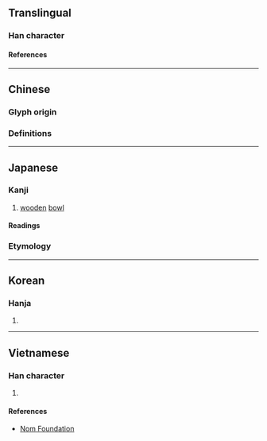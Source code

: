 {{also|碗}}
{{character info}}
==Translingual==

===Han character===
{{Han char|rn=75|rad=木|as=08|sn=12|four=43912|canj=DJNU|ids=⿰木宛}}

====References====
{{Han ref|kx=0535.130|dkj=15001|dj=0923.050|hdz=21239.020|uh=6900}}

----

==Chinese==

===Glyph origin===
{{Han etym}}

===Definitions===
{{zh-see|碗}}

----

==Japanese==

===Kanji===
{{ja-kanji|grade=|rs=木08}}

# [[wooden]] [[bowl]]

====Readings====
{{ja-readings
|goon=わん
|kanon=わん
|kun=こばち-
}}

===Etymology===
{{ja-kanjitab|わん|yomi=o}}
{{ja-see|碗}}

----

==Korean==

===Hanja===
{{ko-hanja|완}}

# {{rfdef|ko|sort=木08}}

----

==Vietnamese==

===Han character===
{{vi-readings|rs=木08|reading=oản}}

# {{rfdef|vi|sort=木08}}

====References====
* [http://nomfoundation.org/common/nom_details.php?codepoint=6900 Nom Foundation]